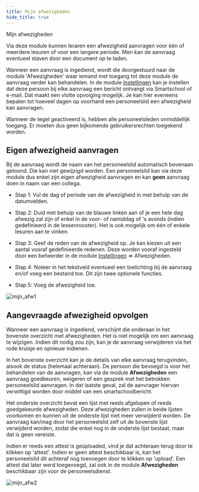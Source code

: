 ```yaml
---
title: Mijn afwezigheden
hide_title: true
---
```


<ImageTitle img="mijnafwezigheden.png">Mijn afwezigheden</ImageTitle>

Via deze module kunnen leraren een afwezigheid aanvragen voor één of meerdere lesuren of voor een langere periode. Men kan de aanvraag eventueel staven door een document op te laden. 

Wanneer een aanvraag is ingediend, wordt die doorgestuurd naar de module 'Afwezigheden' waar iemand met toegang tot deze module de aanvraag verder kan behandelen. In de module [Instellingen](/afwezigheden/instellingen/) kan je instellen dat deze persoon bij elke aanvraag een bericht ontvangt via Smartschool of e-mail. Dat maakt een vlotte opvolging mogelijk. Je kan hier eveneens bepalen tot hoeveel dagen op voorhand een personeelslid een afwezigheid kan aanvragen. 

Wanneer de tegel geactiveerd is, hebben alle personeelsleden onmiddellijk toegang. Er moeten dus geen bijkomende gebruikersrechten toegekend worden.  

## Eigen afwezigheid aanvragen

Bij de aanvraag wordt de naam van het personeelslid automatisch bovenaan getoond. Die kan niet gewijzigd worden. Een personeelslid kan via deze module dus enkel zijn eigen afwezigheid aanvragen en kan **geen** aanvraag doen in naam van een collega. 

- Stap 1: Vul de dag of periode van de afwezigheid in met behulp van de datumvelden.

- Stap 2: Duid met behulp van de blauwe linken aan of je een hele dag afwezig zal zijn of enkel in de voor- of namiddag of 's avonds (indien gedefinieerd in de lessenrooster). Het is ook mogelijk om één of enkele lesuren aan te vinken.

- Stap 3: Geef de reden van de afwezigheid op. Je kan kiezen uit een aantal vooraf gedefinieerde redenen. Deze worden vooraf ingesteld door een beheerder in de module [Instellingen](/afwezigheden/instellingen/) => Afwezigheden.

- Stap 4: Noteer in het tekstveld eventueel een toelichting bij de aanvraag en/of voeg een bestand toe. Dit zijn twee optionele functies.  

- Stap 5: Voeg de afwezigheid toe.

![mijn_afw1](./mijn_afw1.png)

## Aangevraagde afwezigheid opvolgen

Wanneer een aanvraag is ingediend, verschijnt die onderaan in het bovenste overzicht met afwezigheden. Het is niet mogelijk om een aanvraag te wijzigen. Indien dit nodig zou zijn, kan je de aanvraag verwijderen via het rode kruisje <LegacyAction img="remove.png"/> en opnieuw indienen.

In het bovenste overzicht kan je de details van elke aanvraag terugvinden, alsook de status (helemaal achteraan). De persoon die bevoegd is voor het behandelen van de aanvragen, kan via de module **Afwezigheden** een aanvraag goedkeuren, weigeren of een gesprek met het betrokken personeelslid aanvragen. In dat laatste geval, zal de aanvrager hiervan verwittigd worden door middel van een smartschoolbericht.  

Het onderste overzicht bevat een lijst met reeds afgelopen of reeds goedgekeurde afwezigheden. Deze afwezigheden zullen in beide lijsten voorkomen en kunnen uit de onderste lijst niet meer verwijderd worden. De aanvraag kan/mag door het personeelslid zelf uit de bovenste lijst verwijderd worden, zodat die enkel nog in de onderste lijst bestaat, maar dat is geen vereiste. 

Indien er reeds een attest is geüploaded, vind je dat achteraan terug door te klikken op 'attest'. Indien er geen attest beschikbaar is, kan het personeelslid dit achteraf nog toevoegen door te klikken op 'upload'. Een attest dat later werd toegevoegd, zal ook in de module **Afwezigheden** beschikbaar zijn voor de personeelsdienst. 


![mijn_afw2](./mijn_afw2.PNG)